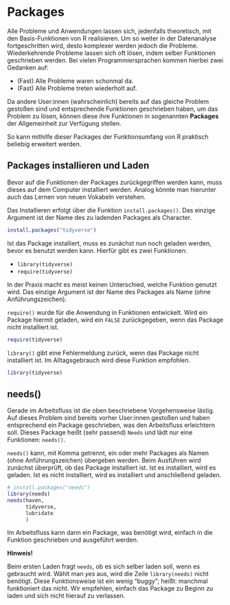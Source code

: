 # Packages

Alle Probleme und Anwendungen lassen sich, jedenfalls theoretisch, mit den 
Basis-Funktionen von R realisieren. Um so weiter in der Datenanalyse 
fortgeschritten wird, desto komplexer werden jedoch die Probleme. Wiederkehrende
Probleme lassen sich oft lösen, indem selber Funktionen geschrieben werden. Bei
vielen Programmiersprachen kommen hierbei zwei Gedanken auf:

- (Fast) Alle Probleme waren schonmal da.
- (Fast) Alle Probleme treten wiederholt auf.

Da andere User:innen (wahrscheinlich) bereits auf das gleiche Problem gestoßen 
sind und entsprechende Funktionen geschrieben haben, um das Problem zu lösen, 
können diese ihre Funktionen in sogenannten **Packages** der Allgemeinheit zur
Verfügung stellen.

So kann mithilfe dieser Packages der Funktionsumfang von R praktisch beliebig
erweitert werden.

## Packages installieren und Laden

Bevor auf die Funktionen der Packages zurückgegriffen werden kann, muss dieses 
auf dem Computer installiert werden. Analog könnte man hierunter auch das Lernen
von neuen Vokabeln verstehen.

Das Installieren erfolgt über die Funktion `install.packages()`. Das einzige 
Argument ist der Name des zu ladenden Packages als Character.

```r
install.packages("tidyverse")
```

Ist das Package installiert, muss es zunächst nun noch geladen werden, bevor es 
benutzt werden kann. Hierfür gibt es zwei Funktionen:

- `library(tidyverse)`
- `require(tidyverse)`

In der Praxis macht es meist keinen Unterschied, welche Funktion genutzt wird.
Das einzige Argument ist der Name des Packages als Name 
(ohne Anführungszeichen).

`require()` wurde für die Anwendung in Funktionen entwickelt. Wird ein Package
hiermit geladen, wird ein `FALSE` zurückgegeben, wenn das Package nicht 
installiert ist.

```r
require(tidyverse)
```

`library()` gibt eine Fehlermeldung zurück, wenn das Package nicht installiert 
ist. Im Alltagsgebrauch wird diese Funktion empfohlen.

```r
library(tidyverse)
```

## needs()

Gerade im Arbeitsfluss ist die oben beschriebene Vorgehensweise lästig. Auf 
dieses Problem sind bereits vorher User:innen gestoßen und haben entsprechend
ein Package geschrieben, was den Arbeitsfluss erleichtern soll. Dieses Package 
heißt (sehr passend) `Needs` und lädt nur eine Funktionen: `needs()`.

`needs()` kann, mit Komma getrennt, ein oder mehr Packages als Namen (ohne 
Anführungszeichen) übergeben werden. Beim Ausführen wird zunächst überprüft, 
ob das Package installiert ist. Ist es installiert, wird es geladen. Ist es nicht
installiert, wird es installiert und anschließend geladen.

```r
# install.packages("needs")
library(needs)
needs(haven,
      tidyverse,
      lubridate
      )
```

Im Arbeitsfluss kann dann ein Package, was benötigt wird, einfach in die Funktion
geschrieben und ausgeführt werden.

**Hinweis!**

Beim ersten Laden fragt `needs`, ob es sich selber laden soll, wenn es gebraucht 
wird. Wählt man *yes* aus, wird die Zeile `library(needs)` nicht benötigt. 
Diese Funktionsweise ist ein wenig "buggy"; heißt: manchmal funktioniert das 
nicht. Wir empfehlen, einfach das Package zu Beginn zu laden und sich nicht 
hierauf zu verlassen.







